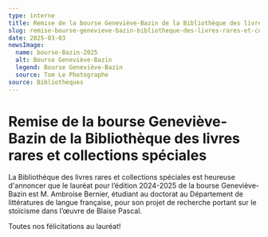 ```yaml
---
type: interne
title: Remise de la bourse Geneviève-Bazin de la Bibliothèque des livres rares et collections spéciales
slug: remise-bourse-genevieve-bazin-bibliotheque-des-livres-rares-et-collections-speciales
date: 2025-03-03
newsImage:
  name: bourse-Bazin-2025
  alt: Bourse Geneviève-Bazin
  legend: Bourse Geneviève-Bazin
  source: Tom Le Photographe
source: Bibliothèques
---
```


# Remise de la bourse Geneviève-Bazin de la Bibliothèque des livres rares et collections spéciales

La Bibliothèque des livres rares et collections spéciales est heureuse d'annoncer que le lauréat pour l’édition 2024-2025 de la bourse Geneviève-Bazin est M. Ambroise Bernier, étudiant au doctorat au Département de littératures de langue française, pour son projet de recherche portant sur le stoïcisme dans l’œuvre de Blaise Pascal.

Toutes nos félicitations au lauréat!